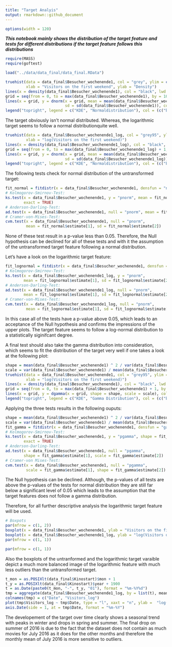 ```yaml
---
title: "Target Analyis"
output: rmarkdown::github_document
---
```


```r
options(width = 120)
```


***This notebook mainly shows the distribution of the target feature and tests for different distributions if the target
feature follows this distributions***

```r
require(MASS)
require(goftest)

load("../data/data_final/data_final.RData")
```
```r
truehist(data = data_final$Besucher_wochenende1, col = "grey", ylim = c(0, 0.00001), 
         xlab = "Visitors on the first weekend", ylab = "Density")
lines(x = density(data_final$Besucher_wochenende1), col = "black", lwd = 2)
grid = seq(from = 0, to = max(data_final$Besucher_wochenende1), by = 10)
lines(x = grid, y = dnorm(x = grid, mean = mean(data_final$Besucher_wochenende1), 
                          sd = sd(data_final$Besucher_wochenende1)), col = "red")
legend("topright", legend = c("KDE", "Normaldistribution"), col = (c("black", "red3")), lty = 1)
```

The target obviously isn't normal distributed.
Whereas, the logarithmic target seems to follow a normal distributionquite well.
```r
truehist(data = data_final$Besucher_wochenende1_log, col = "grey95", ylim = c(0.00, 0.25), ylab = "Density",
         xlab = "log(Visitors on the first weekend)")
lines(x = density(data_final$Besucher_wochenende1_log), col = "black", lwd = 2)
grid = seq(from = 0, to = max(data_final$Besucher_wochenende1_log) + 1, by = 0.1)
lines(x = grid, y = dnorm(x = grid, mean = mean(data_final$Besucher_wochenende1_log), 
                          sd = sd(data_final$Besucher_wochenende1_log)), col = "red3", lwd = 2)
legend("topright", legend = c("KDE", "Normaldistribution"), col = (c("black", "red3")), lty = 1)
```

The following tests check for normal distribution of the untransformed target:

```r
fit_normal = fitdistr(x = data_final$Besucher_wochenende1, densfun = "normal")
# Kolmogorov-Smirnov-Test:
ks.test(x = data_final$Besucher_wochenende1, y = "pnorm", mean = fit_normal$estimate[1], sd = fit_normal$estimate[2],
        exact = TRUE)
# Anderson-Darling-Test:
ad.test(x = data_final$Besucher_wochenende1, null = "pnorm", mean = fit_normal$estimate[1], sd = fit_normal$estimate[2])
# Cramer-von-Mises-Test:
cvm.test(x = data_final$Besucher_wochenende1, null = "pnorm", 
         mean = fit_normal$estimate[1], sd = fit_normal$estimate[2])
```

None of these test result in a p-value less than 0.05. Therefore, the Null hypothesis can be declined for all of these
tests and with it the assumption of the untransformed target feature following a normal distribution.

Let's have a look on the logarithmic target feature:
```r
fit_lognormal = fitdistr(x = data_final$Besucher_wochenende1, densfun = "lognormal")
# Kolmogorov-Smirnov-Test:
ks.test(x = data_final$Besucher_wochenende1_log, y = "pnorm", 
        mean = fit_lognormal$estimate[1], sd = fit_lognormal$estimate[2], exact = TRUE)
# Anderson-Darling-Test:
ad.test(x = data_final$Besucher_wochenende1_log, null = "pnorm", 
        mean = fit_lognormal$estimate[1], sd = fit_lognormal$estimate[2])
# Cramer-von-Mises-Test:
cvm.test(x = data_final$Besucher_wochenende1_log, null = "pnorm", 
         mean = fit_lognormal$estimate[1], sd = fit_lognormal$estimate[2])
```

In this case all of the tests have a p-value above 0.05, which leads to an acceptance of the Null hypothesis and 
confirms the impressions of the upper plots. The target feature seems to follow a log-normal distribution to a
statistically siginifcant degree.

A final test should also take the gamma distribution into consideration, which seems to fit the distribution of the 
target very well if one takes a look at the following plot:
```r
shape = mean(data_final$Besucher_wochenende1) ^ 2 / var(data_final$Besucher_wochenende1)
scale = var(data_final$Besucher_wochenende1) / mean(data_final$Besucher_wochenende1)
truehist(data = data_final$Besucher_wochenende1, col = "grey95", ylim = c(0.00, 0.00001), ylab = "Density",
         xlab = "log(Visitors on the first weekend)")
lines(x = density(data_final$Besucher_wochenende1), col = "black", lwd = 2)
grid = seq(from = 0, to = max(data_final$Besucher_wochenende1) + 1, by = 10)
lines(x = grid, y = dgamma(x = grid, shape = shape, scale = scale), col = "red3", lwd = 2)
legend("topright", legend = c("KDE", "Gamma Distribution"), col = (c("black", "red3")), lty = 1)
```

Applying the three tests results in the following ouputs:

```r
shape = mean(data_final$Besucher_wochenende1) ^ 2 / var(data_final$Besucher_wochenende1)
scale = var(data_final$Besucher_wochenende1) / mean(data_final$Besucher_wochenende1)
fit_gamma = fitdistr(x = data_final$Besucher_wochenende1, densfun = "gamma", start = list(shape = shape, scale = scale))
# Kolmogorov-Smirnov-Test:
ks.test(x = data_final$Besucher_wochenende1, y = "pgamma", shape = fit_gamma$estimate[1], scale = fit_gamma$estimate[2],
        exact = TRUE)
# Anderson-Darling-Test:
ad.test(x = data_final$Besucher_wochenende1, null = "pgamma", 
        shape = fit_gamma$estimate[1], scale = fit_gamma$estimate[2])
# Cramer-von Mises-Test:
cvm.test(x = data_final$Besucher_wochenende1, null = "pgamma", 
         scale = fit_gamma$estimate[1], shape = fit_gamma$estimate[2])
```

The Null hypothesis can be declined. Although, the p-values of all tests are above the p-values of the tests for 
normal distribution they are still far below a significant level of 0.05 which leads to the assumption that the target
features does not follow a gamma distribution.

Therefore, for all further descriptive analysis the logarithmic target feature will be used.

```r
# Boxpots
par(mfrow = c(1, 2))
boxplot(x = data_final$Besucher_wochenende1, ylab = "Visitors on the first weekend")
boxplot(x = data_final$Besucher_wochenende1_log, ylab = "log(Visitors on the first weekend)")
par(mfrow = c(1, 1))
```

```r
par(mfrow = c(1, 1))
```

Also the boxplots of the untranformed and the logarithmic target varaible depict a much more balanced image of the 
logarithmic feature with much less outliers than the untransformed target.

```r
t_mon = as.POSIXlt(data_final$Kinostart)$mon + 1
t_y = as.POSIXlt(data_final$Kinostart)$year + 1900
t = as.Date(paste0(t_mon, "-", t_y, "01"), format = "%m-%Y%d")
tmp = aggregate(data_final$Besucher_wochenende1_log, by = list(t), mean)
colnames(tmp) = c("Date", "Visitors_log")
plot(tmp$Visitors_log ~ tmp$Date, type = "l", xaxt = "n", ylab =  "log(Visitors on the first weekend)", xlab = "Date")
axis.Date(side = 1, at = tmp$Date, format = "%m-%Y")
```

The developement of the target over time clearly shows a seasonal trend with peaks in winter and drops in spring and
summer. The final drop on summer of 2016 is due to the fact that the dataset does not contain as much movies for July
2016 as it does for the other months and therefore the monthly mean of July 2016 is more sensitive to outliers.